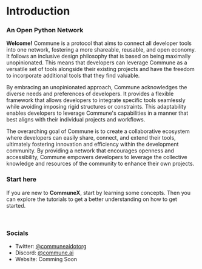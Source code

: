 
# Introduction

### An Open Python Network

**Welcome!** Commune is a protocol that aims to connect all developer tools into one network, fostering a more shareable, reusable, and open economy. It follows an inclusive design philosophy that is based on being maximally unopinionated. This means that developers can leverage Commune as a versatile set of tools alongside their existing projects and have the freedom to incorporate additional tools that they find valuable.

By embracing an unopinionated approach, Commune acknowledges the diverse needs and preferences of developers. It provides a flexible framework that allows developers to integrate specific tools seamlessly while avoiding imposing rigid structures or constraints. This adaptability enables developers to leverage Commune's capabilities in a manner that best aligns with their individual projects and workflows.

The overarching goal of Commune is to create a collaborative ecosystem where developers can easily share, connect, and extend their tools, ultimately fostering innovation and efficiency within the development community. By providing a network that encourages openness and accessibility, Commune empowers developers to leverage the collective knowledge and resources of the community to enhance their own projects.

### Start here

If you are new to **CommuneX**, start by learning some concepts. Then you can explore the tutorials to get a better understanding on how to get started.

<StartCards />

<br />

### Socials

- Twitter: [@communeaidotorg](https://twitter.com/communeaidotorg)
- Discord: [@commune.ai](https://discord.com/invite/DgjvQXvhqf)
- Website: Comming Soon
